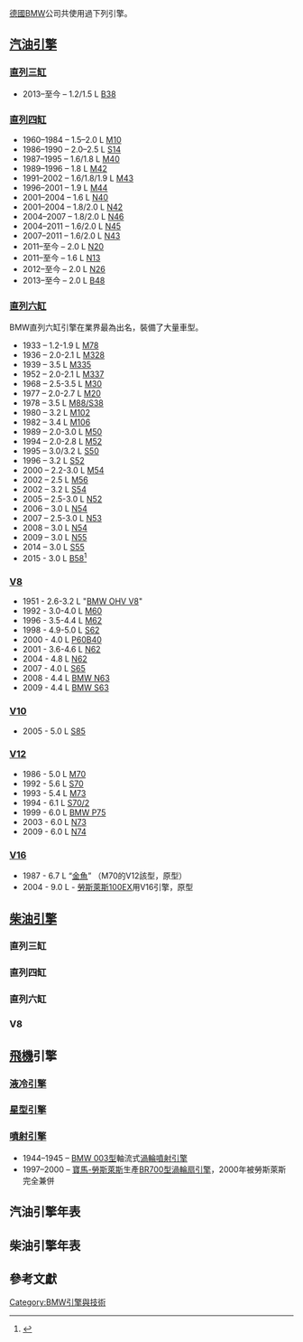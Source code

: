 {{expand|time=2015-10-06T21:52:03+00:00}}
{{refimprove|time=2015-10-06T21:52:03+00:00}}
[[德國|德國]][[BMW|BMW]]公司共使用過下列引擎。

==[[汽油引擎|汽油引擎]]==
===[[直列三缸引擎|直列三缸]]===
* 2013–至今 – 1.2/1.5 L [[BMW_B38|B38]]

===[[直列四缸引擎|直列四缸]]===
* 1960–1984 – 1.5–2.0 L [[BMW_M10|M10]]
* 1986–1990 – 2.0–2.5 L [[BMW_S14|S14]]
* 1987–1995 – 1.6/1.8 L [[BMW_M40|M40]]
* 1989–1996 – 1.8 L [[BMW_M42|M42]]
* 1991–2002 – 1.6/1.8/1.9 L [[BMW_M43|M43]]
* 1996–2001 – 1.9 L [[BMW_M44|M44]]
* 2001–2004 – 1.6 L [[BMW_N40|N40]]
* 2001–2004 – 1.8/2.0 L [[BMW_N42|N42]]
* 2004–2007 – 1.8/2.0 L [[BMW_N46|N46]]
* 2004–2011 – 1.6/2.0 L [[BMW_N45|N45]]
* 2007–2011 – 1.6/2.0 L [[BMW_N43|N43]]
* 2011–至今 – 2.0 L [[BMW_N20|N20]]
* 2011–至今 – 1.6 L [[BMW_N13|N13]]
* 2012–至今 – 2.0 L [[BMW_N26|N26]]
* 2013–至今 – 2.0 L [[BMW_B48|B48]]

===[[直列六缸引擎|直列六缸]]===
BMW直列六缸引擎在業界最為出名，裝備了大量車型。
* 1933 – 1.2-1.9 L [[BMW_M78|M78]]
* 1936 – 2.0-2.1 L [[BMW_M328|M328]]
* 1939 – 3.5 L [[BMW_M335|M335]]
* 1952 – 2.0-2.1 L [[BMW_M337|M337]]
* 1968 – 2.5-3.5 L [[BMW_M30|M30]]
* 1977 – 2.0-2.7 L [[BMW_M20|M20]]
* 1978 – 3.5 L [[BMW_M88|M88/S38]]
* 1980 – 3.2 L [[BMW_M102|M102]]
* 1982 – 3.4 L [[BMW_M106|M106]]
* 1989 – 2.0-3.0 L [[BMW_M50|M50]]
* 1994 – 2.0-2.8 L [[BMW_M52|M52]]
* 1995 – 3.0/3.2 L [[BMW_M50#S50B30|S50]]
* 1996 – 3.2 L [[BMW_M52#S52B32|S52]]
* 2000 – 2.2-3.0 L [[BMW_M54|M54]]
* 2002 – 2.5 L [[BMW_M56|M56]]
* 2002 – 3.2 L [[BMW_S54#S54B32|S54]]
* 2005 – 2.5-3.0 L [[BMW_N52|N52]]
* 2006 – 3.0 L [[BMW_N54|N54]]
* 2007 – 2.5-3.0 L [[BMW_N53|N53]]
* 2008 – 3.0 L [[BMW_N54|N54]]
* 2009 – 3.0 L [[BMW_N55|N55]]
* 2014 – 3.0 L [[BMW_S55|S55]]
* 2015 - 3.0 L [[BMW_B58|B58]]<ref>{{Cite web |url=http://www.passportbmw.com/blogs/846/marlow-heights-bmw-dealer/the-new-bmw-3-series-sedan-and-sports-wagon/ |title=存档副本 |accessdate=2015-10-06 |archive-date=2015-10-02 |archive-url=https://web.archive.org/web/20151002162514/http://www.passportbmw.com/blogs/846/marlow-heights-bmw-dealer/the-new-bmw-3-series-sedan-and-sports-wagon/ |dead-url=no }}</ref>

===[[V8发动机|V8]]===
* 1951 - 2.6-3.2 L "[[BMW_OHV_V8|BMW OHV V8]]"
* 1992 - 3.0-4.0 L [[BMW_M60|M60]]
* 1996 - 3.5-4.4 L [[BMW_M62|M62]]
* 1998 - 4.9-5.0 L [[BMW_M62#S62|S62]]
* 2000 - 4.0 L [[P60B40|P60B40]]
* 2001 - 3.6-4.6 L [[BMW_N62|N62]]
* 2004 - 4.8 L [[BMW_N62|N62]]
* 2007 - 4.0 L [[BMW_S65|S65]]
* 2008 - 4.4 L [[BMW_N63|BMW N63]]
* 2009 - 4.4 L [[BMW_N63|BMW S63]]

===[[V10发动机|V10]]===
* 2005 - 5.0 L [[BMW_S85|S85]]

===[[V12发动机|V12]]===
* 1986 - 5.0 L [[BMW_M70|M70]]
* 1992 - 5.6 L [[BMW_M70|S70]]
* 1993 - 5.4 L [[BMW_M73|M73]]
* 1994 - 6.1 L [[BMW_M70|S70/2]]
* 1999 - 6.0 L [[BMW_P75|BMW P75]]
* 2003 - 6.0 L [[BMW_N73|N73]]
* 2009 - 6.0 L [[BMW_N74|N74]]

===[[V16发动机|V16]]===
* 1987 - 6.7 L “[[BMW金魚V16型引擎|金魚]]” （M70的V12該型，原型）
* 2004 - 9.0 L - [[勞斯萊斯100EX|勞斯萊斯100EX]]用V16引擎，原型

==[[柴油引擎|柴油引擎]]==
===直列三缸===
===直列四缸===
===直列六缸===
===V8===

==[[飛機|飛機]]引擎==
===[[液冷式發動機|液冷引擎]]===

===[[星型引擎|星型引擎]]===
===[[噴射發動機|噴射引擎]]===
*1944–1945 – [[BMW_003|BMW 003型]]軸流式[[渦輪噴射引擎|渦輪噴射引擎]]
*1997–2000 – [[勞斯萊斯德國分部|寶馬-勞斯萊斯]]生產[[勞斯萊斯BR700|BR700型]][[渦輪扇引擎|渦輪扇引擎]]，2000年被勞斯萊斯完全兼併

==汽油引擎年表==
==柴油引擎年表==
==參考文獻==
{{reflist}}

[[Category:BMW引擎與技術|Category:BMW引擎與技術]]